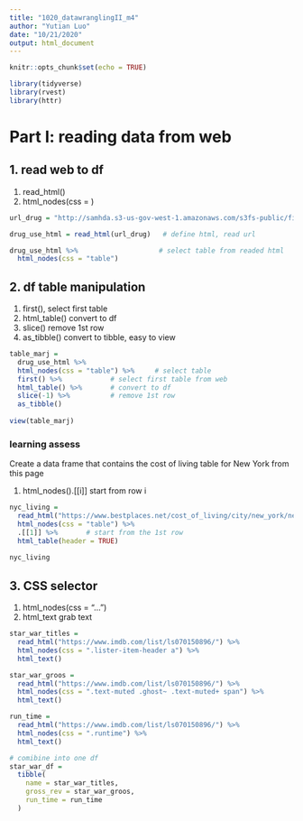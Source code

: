```yaml
---
title: "1020_datawranglingII_m4"
author: "Yutian Luo"
date: "10/21/2020"
output: html_document
---
```


```r
knitr::opts_chunk$set(echo = TRUE)

library(tidyverse)
library(rvest)
library(httr)
```


# Part I: reading data from web

## 1. read web to df
1. read_html()
2. html_nodes(css = )

```r
url_drug = "http://samhda.s3-us-gov-west-1.amazonaws.com/s3fs-public/field-uploads/2k15StateFiles/NSDUHsaeShortTermCHG2015.htm"    # define url

drug_use_html = read_html(url_drug)   # define html, read url 

drug_use_html %>%                    # select table from readed html
  html_nodes(css = "table")

```



## 2. df table manipulation

1. first(),    select first table
2. html_table()     convert to df
3. slice()   remove 1st row
4. as_tibble()    convert to tibble, easy to view

```r
table_marj = 
  drug_use_html %>% 
  html_nodes(css = "table") %>%     # select table
  first() %>%            # select first table from web
  html_table() %>%       # convert to df
  slice(-1) %>%          # remove 1st row
  as_tibble()
  
view(table_marj)
```



### learning assess
Create a data frame that contains the cost of living table for New York from this page

1. html_nodes().[[i]]    start from row i

```r
nyc_living = 
  read_html("https://www.bestplaces.net/cost_of_living/city/new_york/new_york") %>% 
  html_nodes(css = "table") %>% 
  .[[1]] %>%       # start from the 1st row
  html_table(header = TRUE)
  
nyc_living
```



## 3. CSS selector

1. html_nodes(css = "...")
2. html_text        grab text

```r
star_war_titles = 
  read_html("https://www.imdb.com/list/ls070150896/") %>% 
  html_nodes(css = ".lister-item-header a") %>% 
  html_text()

star_war_groos = 
  read_html("https://www.imdb.com/list/ls070150896/") %>% 
  html_nodes(css = ".text-muted .ghost~ .text-muted+ span") %>% 
  html_text()

run_time = 
  read_html("https://www.imdb.com/list/ls070150896/") %>% 
  html_nodes(css = ".runtime") %>% 
  html_text()

# comibine into one df
star_war_df = 
  tibble(
    name = star_war_titles,
    gross_rev = star_war_groos,
    run_time = run_time
  )
```










